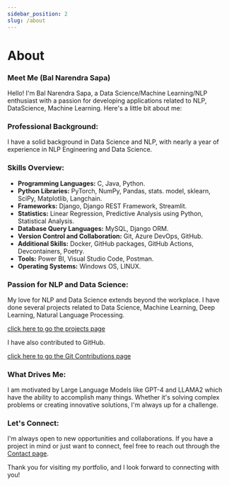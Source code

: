 ---
sidebar_position: 2
slug: /about
---

# About

### Meet Me (Bal Narendra Sapa)

Hello! I'm Bal Narendra Sapa, a Data Science/Machine Learning/NLP enthusiast with a passion for developing applications related to NLP, DataScience, Machine Learning. Here's a little bit about me:

### Professional Background:

I have a solid background in Data Science and NLP, with nearly a year of experience in NLP Engineering and Data Science.

### Skills Overview:

- **Programming Languages:** C, Java, Python.
- **Python Libraries:** PyTorch, NumPy, Pandas, stats. model, sklearn, SciPy, Matplotlib, Langchain.
- **Frameworks:** Django, Django REST Framework, Streamlit.
- **Statistics:** Linear Regression, Predictive Analysis using Python, Statistical Analysis.
- **Database Query Languages:** MySQL, Django ORM.
- **Version Control and Collaboration:** Git, Azure DevOps, GitHub.
- **Additional Skills:** Docker, GitHub packages, GitHub Actions, Devcontainers, Poetry.
- **Tools:** Power BI, Visual Studio Code, Postman.
- **Operating Systems:** Windows OS, LINUX.

### Passion for NLP and Data Science:

My love for NLP and Data Science extends beyond the workplace. I have done several projects related to Data Science, Machine Learning, Deep Learning, Natural Language Processing. 

[click here to go the projects page](/portfolio/category/projects)

I have also contributed to GitHub.

[click here to go the Git Contributions page](/portfolio/git)

### What Drives Me:

I am motivated by Large Language Models like GPT-4 and LLAMA2 which have the ability to accomplish many things. Whether it's solving complex problems or creating innovative solutions, I'm always up for a challenge.

### Let's Connect:

I'm always open to new opportunities and collaborations. If you have a project in mind or just want to connect, feel free to reach out through the [Contact page](/portfolio/contact).

Thank you for visiting my portfolio, and I look forward to connecting with you!
